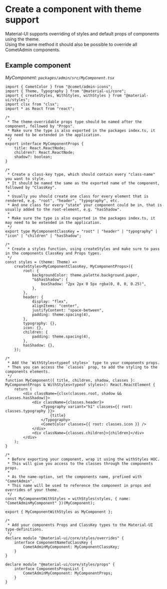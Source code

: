 
<Meta title="Docs/Development/Create a component with theme support" />

# Create a component with theme support

Material-UI supports overriding of styles and default props of components using the theme.  
Using the same method it should also be possible to override all CometAdmin components.

## Example component

_MyComponent: `packages/admin/src/MyComponent.tsx`_

```tsx
import { CometColor } from "@comet/admin-icons";
import { Theme, Typography } from "@material-ui/core";
import { createStyles, WithStyles, withStyles } from "@material-ui/styles";
import clsx from "clsx";
import * as React from "react";

/*
 * The theme-overridable props type should be named after the component, followed by "Props".
 * Make sure the type is also exported in the packages index.ts, it may need to be extended in the application.
 */
export interface MyComponentProps {
    title: React.ReactNode;
    children?: React.ReactNode;
    shadow?: boolean;
}

/*
 * Create a class-key type, which should contain every "class-name" you want to style.
 * It should be named the same as the exported name of the component, followed by "ClassKey".
 *
 * Usually you should create one class for every element that is rendered, e.g. "root", "header", "typography", etc.
 * And one class for every "state" your component could be in, that is usually added to the root-element, e.g. "hasShadow".
 *
 * Make sure the type is also exported in the packages index.ts, it may need to be extended in the application.
 */
export type MyComponentClassKey = "root" | "header" | "typography" | "icon" | "children" | "hasShadow";

/*
 * Create a styles function, using createStyles and make sure to pass in the components ClassKey and Props types.
 */
const styles = (theme: Theme) =>
    createStyles<MyComponentClassKey, MyComponentProps>({
        root: {
            backgroundColor: theme.palette.background.paper,
            "&$hasShadow": {
                boxShadow: "2px 2px 0 5px rgba(0, 0, 0, 0.25)",
            },
        },
        header: {
            display: "flex",
            alignItems: "center",
            justifyContent: "space-between",
            padding: theme.spacing(4),
        },
        typography: {},
        icon: {},
        children: {
            padding: theme.spacing(4),
        },
        hasShadow: {},
    });

/*
 * Add the `WithStyles<typeof styles>` type to your components props.
 * Then you can access the `classes` prop, to add the styling to the components elements.
 */
function MyComponent({ title, children, shadow, classes }: MyComponentProps & WithStyles<typeof styles>): React.ReactElement {
    return (
        <div className={clsx(classes.root, shadow && classes.hasShadow)}>
            <div className={classes.header}>
                <Typography variant="h1" classes={{ root: classes.typography }}>
                    {title}
                </Typography>
                <CometColor classes={{ root: classes.icon }} />
            </div>
            <div className={classes.children}>{children}</div>
        </div>
    );
}

/*
 * Before exporting your component, wrap it using the withStyles HOC.
 * This will give you access to the classes through the components props.
 *
 * As the name-option, set the components name, prefixed with "CometAdmin".
 * This name will be used to reference the component in props and overrides of your theme.
 */
const MyComponentWithStyles = withStyles(styles, { name: "CometAdminMyComponent" })(MyComponent);

export { MyComponentWithStyles as MyComponent };

/*
 * Add your components Props and ClassKey types to the Material-UI type-definitions.
 */
declare module "@material-ui/core/styles/overrides" {
    interface ComponentNameToClassKey {
        CometAdminMyComponent: MyComponentClassKey;
    }
}

declare module "@material-ui/core/styles/props" {
    interface ComponentsPropsList {
        CometAdminMyComponent: MyComponentProps;
    }
}
```
